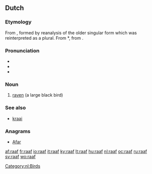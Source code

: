 ==Dutch==

===Etymology===
From {{etyl|dum|nl}} {{term|raaf|lang=dum}}, formed by reanalysis of the older singular form {{term|raven|lang=dum}} which was reinterpreted as a plural. From {{etyl|odt|nl}} *{{term||ravan|lang=odt}}, from {{proto|Germanic|hrabnaz|lang=nl}}.

===Pronunciation===
* {{rhymes|aːf|lang=nl}}
* {{audio|Nl-raaf.ogg|audio}}
* {{SAMPA|/ra:f/}}

===Noun===
{{nl-noun|g=f|raven|raafje}}

# [[raven]] (a large black bird)

===See also===
* [[kraai]] {{m}}

===Anagrams===
* [[Afar#Dutch|Afar]]

[[Category:nl:Birds]]

[[af:raaf]]
[[fr:raaf]]
[[io:raaf]]
[[it:raaf]]
[[ky:raaf]]
[[lt:raaf]]
[[hu:raaf]]
[[nl:raaf]]
[[oc:raaf]]
[[ru:raaf]]
[[sv:raaf]]
[[wo:raaf]]